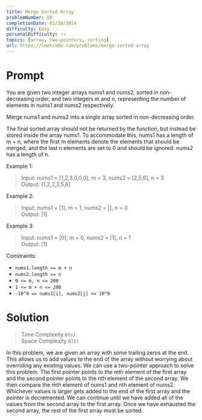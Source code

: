 ```yaml
---
title: Merge Sorted Array
problemNumber: 88
completionDate: 01/30/2024
difficulty: Easy
personalDifficulty: ⭐⭐️
topics: [array, two-pointers, sorting]
url: https://leetcode.com/problems/merge-sorted-array
---
```


# Prompt

You are given two integer arrays nums1 and nums2, sorted in non-decreasing
order, and two integers m and n, representing the number of elements in nums1
and nums2 respectively.

Merge nums1 and nums2 into a single array sorted in non-decreasing order.

The final sorted array should not be returned by the function, but instead be
stored inside the array nums1. To accommodate this, nums1 has a length of m + n,
where the first m elements denote the elements that should be merged, and the
last n elements are set to 0 and should be ignored. nums2 has a length of n.

Example 1:

> Input: nums1 = [1,2,3,0,0,0], m = 3, nums2 = [2,5,6], n = 3\
> Output: [1,2,2,3,5,6]

Example 2:

> Input: nums1 = [1], m = 1, nums2 = [], n = 0\
> Output: [1]

Example 3:

> Input: nums1 = [0], m = 0, nums2 = [1], n = 1\
> Output: [1]

Constraints:

- `nums1.length == m + n`
- `nums2.length == n`
- `0 <= m, n <= 200`
- `1 <= m + n <= 200`
- `-10^9 <= nums1[i], nums2[j] <= 10^9`

# Solution

> Time Complexity `O(n)`\
> Space Complexity `O(1)`

In this problem, we are given an array with some trailing zeros at the end. This
allows us to add values to the end of the array without worrying about
overriding any existing values. We can use a two-pointer approach to solve this
problem. The first pointer points to the mth element of the first array and the
second pointer points to the nth element of the second array. We then compare
the mth element of nums1 and nth element of nums2. Whichever values is larger
gets added to the end of the first array and the pointer is decremented. We can
continue until we have added all of the values from the second array to the
first array. Once we have exhausted the second array, the rest of the first
array must be sorted.
